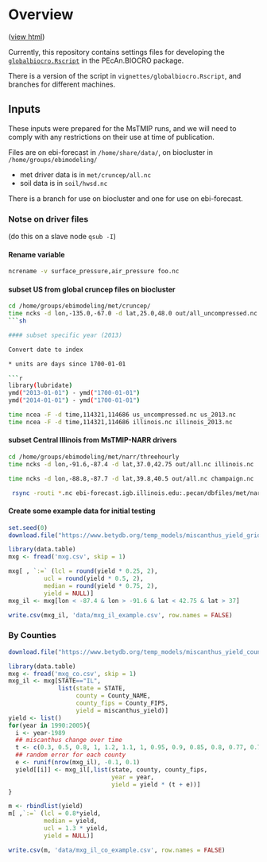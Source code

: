 # Overview 

([view html](http://rawgit.com/ebimodeling/biocro_regional/README.html))

Currently, this repository contains settings files for developing the [`globalbiocro.Rscript`](https://github.com/ebimodeling/pecan/blob/biocro-module2/models/biocro/inst/globalbiocro.Rscript) in the PEcAn.BIOCRO package.

There is a version of the script in `vignettes/globalbiocro.Rscript`, and branches for different machines.


## Inputs

These inputs were prepared for the MsTMIP runs, and we will need to comply with any restrictions on their use at time of publication.

Files are on ebi-forecast in `/home/share/data/`, on biocluster in `/home/groups/ebimodeling/`

* met driver data is in `met/cruncep/all.nc`
* soil data is in `soil/hwsd.nc`

There is a branch for use on biocluster and one for use on ebi-forecast. 

### Notse on driver files

(do this on a slave node `qsub -I`)

#### Rename variable

```sh
ncrename -v surface_pressure,air_pressure foo.nc 
```

#### subset US from global cruncep files on biocluster

```sh
cd /home/groups/ebimodeling/met/cruncep/
time ncks -d lon,-135.0,-67.0 -d lat,25.0,48.0 out/all_uncompressed.nc us_uncompressed.nc
```sh

#### subset specific year (2013)

Convert date to index 

* units are days since 1700-01-01

```r
library(lubridate)
ymd("2013-01-01") - ymd("1700-01-01")
ymd("2014-01-01") - ymd("1700-01-01") 
```

```sh
time ncea -F -d time,114321,114686 us_uncompressed.nc us_2013.nc
time ncea -F -d time,114321,114686 illinois.nc illinois_2013.nc
```

#### subset Central Illinois from MsTMIP-NARR drivers

```sh
cd /home/groups/ebimodeling/met/narr/threehourly
time ncks -d lon,-91.6,-87.4 -d lat,37.0,42.75 out/all.nc illinois.nc

time ncks -d lon,-88.8,-87.7 -d lat,39.8,40.5 out/all.nc champaign.nc

 rsync -routi *.nc ebi-forecast.igb.illinois.edu:.pecan/dbfiles/met/narr/
```


#### Create some example data for initial testing

```r
set.seed(0)
download.file("https://www.betydb.org/temp_models/miscanthus_yield_grid.csv", method = 'wget', destfile = 'mxg.csv', extra = "--no-check-certificate")

library(data.table)
mxg <- fread('mxg.csv', skip = 1)

mxg[ , `:=` (lcl = round(yield * 0.25, 2),
          ucl = round(yield * 0.5, 2),
          median = round(yield * 0.75, 2),
          yield = NULL)]
mxg_il <- mxg[lon < -87.4 & lon > -91.6 & lat < 42.75 & lat > 37]

write.csv(mxg_il, 'data/mxg_il_example.csv', row.names = FALSE)

```

### By Counties

```r
download.file("https://www.betydb.org/temp_models/miscanthus_yield_county.csv", method = 'wget', destfile = "mxg_co.csv",  extra = "--no-check-certificate")

library(data.table)
mxg <- fread('mxg_co.csv', skip = 1)
mxg_il <- mxg[STATE=="IL", 
              list(state = STATE,
                   county = County_NAME,
                   county_fips = County_FIPS,
                   yield = miscanthus_yield)]
yield <- list()
for(year in 1990:2005){
  i <- year-1989
  ## miscanthus change over time
  t <- c(0.3, 0.5, 0.8, 1, 1.2, 1.1, 1, 0.95, 0.9, 0.85, 0.8, 0.77, 0.74, 0.7, 0.65)[i]
  ## random error for each county
  e <- runif(nrow(mxg_il), -0.1, 0.1)
  yield[[i]] <- mxg_il[,list(state, county, county_fips,
                             year = year, 
                             yield = yield * (t + e))]  
}

m <- rbindlist(yield)
m[ ,`:=` (lcl = 0.8*yield,
          median = yield,
          ucl = 1.3 * yield,
          yield = NULL)]

write.csv(m, 'data/mxg_il_co_example.csv', row.names = FALSE)
```
